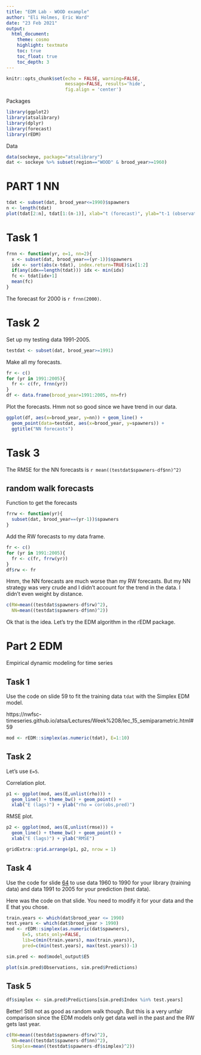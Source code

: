 ```yaml
---
title: "EDM Lab - WOOD example"
author: "Eli Holmes, Eric Ward"
date: "23 Feb 2021"
output:
  html_document:
    theme: cosmo
    highlight: textmate
    toc: true
    toc_float: true
    toc_depth: 3
---
```


```r
knitr::opts_chunk$set(echo = FALSE, warning=FALSE, 
                      message=FALSE, results='hide',
                      fig.align = 'center')
```

Packages

```r
library(ggplot2)
library(atsalibrary)
library(dplyr)
library(forecast)
library(rEDM)
```

Data

```r
data(sockeye, package="atsalibrary")
dat <- sockeye %>% subset(region=="WOOD" & brood_year>=1960)
```


# PART 1 NN

```r
tdat <- subset(dat, brood_year<=1990)$spawners
n <- length(tdat)
plot(tdat[2:n], tdat[1:(n-1)], xlab="t (forecast)", ylab="t-1 (observation)")
```

# Task 1

```r
frnn <- function(yr, e=1, nn=2){
  x <- subset(dat, brood_year==(yr-1))$spawners
  idx <- sort(abs(x-tdat), index.return=TRUE)$ix[1:2]
  if(any(idx==length(tdat))) idx <- min(idx)
  fc <- tdat[idx+1]
  mean(fc)
}
```

The forecast for 2000 is `r frnn(2000)`.

# Task 2

Set up my testing data 1991-2005.
```r
testdat <- subset(dat, brood_year>=1991)
```

Make all my forecasts.
```r
fr <- c()
for (yr in 1991:2005){
  fr <- c(fr, frnn(yr))
}
df <- data.frame(brood_year=1991:2005, nn=fr)
```

Plot the forecasts. Hmm not so good since we have trend in our data.
```r
ggplot(df, aes(x=brood_year, y=nn)) + geom_line() +
  geom_point(data=testdat, aes(x=brood_year, y=spawners)) +
  ggtitle("NN forecasts")
```

# Task 3

The RMSE for the NN forecasts is `r mean((testdat$spawners-df$nn)^2)`

## random walk forecasts

Function to get the forecasts
```r
frrw <- function(yr){
  subset(dat, brood_year==(yr-1))$spawners
}
```

Add the RW forecasts to my data frame.
```r
fr <- c()
for (yr in 1991:2005){
  fr <- c(fr, frrw(yr))
}
df$rw <- fr
```

Hmm, the NN forecasts are much worse than my RW forecasts. But my NN strategy was very crude and I didn't account for the trend in the data. I didn't even weight by distance.
```r
c(RW=mean((testdat$spawners-df$rw)^2),
  NN=mean((testdat$spawners-df$nn)^2))
```
  
Ok that is the idea. Let's try the EDM algorithm in the rEDM package.

# Part 2 EDM

Empirical dynamic modeling for time series

## Task 1

Use the code on slide 59 to fit the training data `tdat` with the Simplex EDM model.

https://nwfsc-timeseries.github.io/atsa/Lectures/Week%208/lec_15_semiparametric.html#59

```r
mod <- rEDM::simplex(as.numeric(tdat), E=1:10)
```

## Task 2

Let's use `E=5`.

Correlation plot.
```r
p1 <- ggplot(mod, aes(E,unlist(rho))) + 
  geom_line() + theme_bw() + geom_point() + 
  xlab("E (lags)") + ylab("rho = cor(obs,pred)")
```

RMSE plot.
```r
p2 <- ggplot(mod, aes(E,unlist(rmse))) + 
  geom_line() + theme_bw() + geom_point() + 
  xlab("E (lags)") + ylab("RMSE")
```

```r
gridExtra::grid.arrange(p1, p2, nrow = 1)
```

## Task 4

Use the code for slide [64](https://nwfsc-timeseries.github.io/atsa/Lectures/Week%208/lec_15_semiparametric.html#64) to use data 1960 to 1990 for your library (training data) and data 1991 to 2005 for your prediction (test data).

Here was the code on that slide. You need to modify it for your data and the E that you chose.
```r
train.years <- which(dat$brood_year <= 1990)
test.years <- which(dat$brood_year > 1990)
mod <- rEDM::simplex(as.numeric(dat$spawners), 
      E=5, stats_only=FALSE,
      lib=c(min(train.years), max(train.years)), 
      pred=c(min(test.years), max(test.years))-1)
``` 

```r
sim.pred <- mod$model_output$E5
```

```r
plot(sim.pred$Observations, sim.pred$Predictions)
```

## Task 5

```r
df$simplex <- sim.pred$Predictions[sim.pred$Index %in% test.years]
```

Better! Still not as good as random walk though. But this is a very unfair comparison since the EDM models only get data well in the past and the RW gets last year.
```r
c(RW=mean((testdat$spawners-df$rw)^2),
  NN=mean((testdat$spawners-df$nn)^2),
  Simplex=mean((testdat$spawners-df$simplex)^2))
```

  